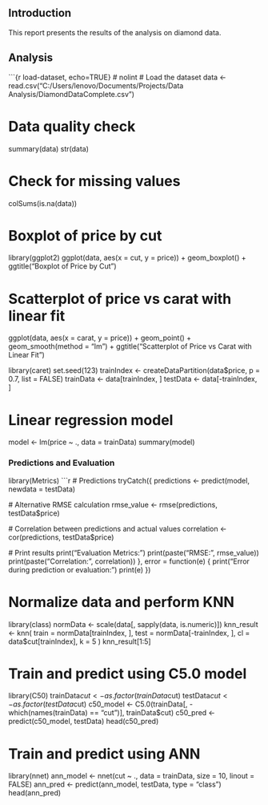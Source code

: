 ## Introduction
This report presents the results of the analysis on diamond data.

## Analysis

```{r load-dataset, echo=TRUE} # nolint
# Load the dataset
data <- read.csv("C:/Users/lenovo/Documents/Projects/Data Analysis/DiamondDataComplete.csv")

# Data quality check
summary(data)
str(data)

# Check for missing values
colSums(is.na(data))

# Boxplot of price by cut
library(ggplot2)
ggplot(data, aes(x = cut, y = price)) + 
  geom_boxplot() + 
  ggtitle("Boxplot of Price by Cut")

# Scatterplot of price vs carat with linear fit
ggplot(data, aes(x = carat, y = price)) + 
  geom_point() + 
  geom_smooth(method = "lm") +
  ggtitle("Scatterplot of Price vs Carat with Linear Fit")

library(caret)
set.seed(123)
trainIndex <- createDataPartition(data$price, p = 0.7, list = FALSE)
trainData <- data[trainIndex, ]
testData <- data[-trainIndex, ]

# Linear regression model
model <- lm(price ~ ., data = trainData)
summary(model)

### Predictions and Evaluation
library(Metrics)
```r
# Predictions
tryCatch({
  predictions <- predict(model, newdata = testData)
  
  # Alternative RMSE calculation
  rmse_value <- rmse(predictions, testData$price)
  
  # Correlation between predictions and actual values
  correlation <- cor(predictions, testData$price)
  
  # Print results
  print("Evaluation Metrics:")
  print(paste("RMSE: ", rmse_value))
  print(paste("Correlation: ", correlation))
}, error = function(e) {
  print("Error during prediction or evaluation:")
  print(e)
})

# Normalize data and perform KNN
library(class)
normData <- scale(data[, sapply(data, is.numeric)])
knn_result <- knn(
  train = normData[trainIndex, ],
  test = normData[-trainIndex, ],
  cl = data$cut[trainIndex],
  k = 5
)
knn_result[1:5]

# Train and predict using C5.0 model
library(C50)
trainData$cut <- as.factor(trainData$cut)
testData$cut <- as.factor(testData$cut)
c50_model <- C5.0(trainData[, -which(names(trainData) == "cut")], trainData$cut)
c50_pred <- predict(c50_model, testData)
head(c50_pred)

# Train and predict using ANN
library(nnet)
ann_model <- nnet(cut ~ ., data = trainData, size = 10, linout = FALSE)
ann_pred <- predict(ann_model, testData, type = "class")
head(ann_pred)